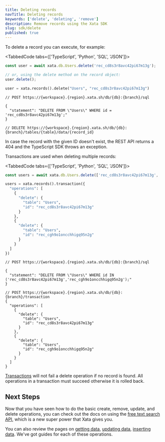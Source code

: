 ```yaml
---
title: Deleting records
navTitle: Deleting records
keywords: ['delete', 'deleting', 'remove']
description: Remove records using the Xata SDK
slug: sdk/delete
published: true
---
```


To delete a record you can execute, for example:

<TabbedCode tabs={['TypeScript', 'Python', 'SQL', 'JSON']}>

```ts
const user = await xata.db.Users.delete('rec_cd8s3r8avc42pi67m13g');

// or, using the delete method on the record object:
user.delete();
```

```python
user = xata.records().delete("Users", "rec_cd8s3r8avc42pi67m13g")
```

```jsonc
// POST https://{workspace}.{region}.xata.sh/db/{db}:{branch}/sql

{
  "statement": "DELETE FROM \"Users\" WHERE id = 'rec_cd8s3r8avc42pi67m13g';"
}
```

```jsonc
// DELETE https://{workspace}.{region}.xata.sh/db/{db}:{branch}/tables/{table}/data/{record_id}
```

</TabbedCode>

In case the record with the given ID doesn't exist, the REST API returns a 404 and the TypeScript SDK throws an exception.

Transactions are used when deleting multiple records:

<TabbedCode tabs={['TypeScript', 'Python', 'SQL', 'JSON']}>

```ts
const users = await xata.db.Users.delete(['rec_cd8s3r8avc42pi67m13g', 'rec_cgh9o1oncchhigq95n2g']);
```

```python
users = xata.records().transaction({
  "operations": [
    {
      "delete": {
        "table": "Users",
        "id": "rec_cd8s3r8avc42pi67m13g"
      }
    },
    {
      "delete": {
        "table": "Users",
        "id": "rec_cgh9o1oncchhigq95n2g"
      }
    }
  ]
})
```

```jsonc
// POST https://{workspace}.{region}.xata.sh/db/{db}:{branch}/sql

{
  "statement": "DELETE FROM \"Users\" WHERE id IN ('rec_cd8s3r8avc42pi67m13g','rec_cgh9o1oncchhigq95n2g');"
}
```

```jsonc
// POST https://{workspace}.{region}.xata.sh/db/{db}:{branch}/transaction
{
  "operations": [
    {
      "delete": {
        "table": "Users",
        "id": "rec_cd8s3r8avc42pi67m13g"
      }
    },
    {
      "delete": {
        "table": "Users",
        "id": "rec_cgh9o1oncchhigq95n2g"
      }
    }
  ]
}
```

</TabbedCode>

[Transactions](/docs/sdk/transaction) will not fail a delete operation if no record is found. All operations in a transaction must succeed otherwise it is rolled back.

## Next Steps

Now that you have seen how to do the basic create, remove, update, and delete operations, you can check out the docs on using the [free text search API](/docs/sdk/search), which is a new super power that Xata gives you.

You can also review the pages on [getting data](/docs/sdk/get), [updating data](/docs/sdk/update), [inserting data](/docs/sdk/insert). We've got guides for each of these operations.
